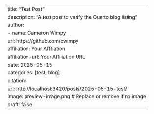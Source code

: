 ---
title: "Test Post"
description: "A test post to verify the Quarto blog listing"
author:
  - name: Cameron Wimpy
    url: https://github.com/cwimpy
    affiliation: Your Affiliation
    affiliation-url: Your Affiliation URL
date: 2025-05-15
categories: [test, blog]
citation:
  url: http://localhost:3420/posts/2025-05-15-test/
image: preview-image.png  # Replace or remove if no image
draft: false
---